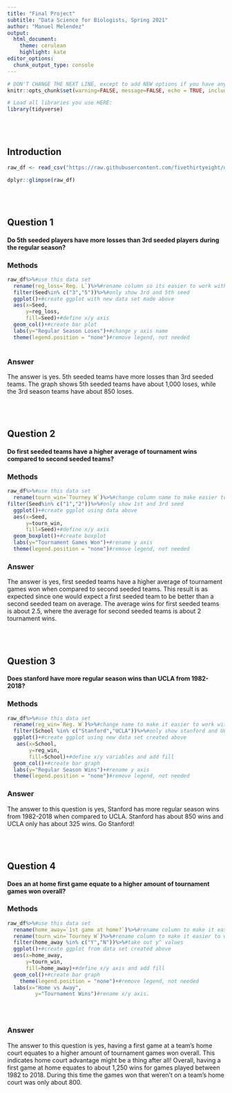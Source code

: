 ```yaml
---
title: "Final Project"
subtitle: "Data Science for Biologists, Spring 2021"
author: "Manuel Melendez"
output:
  html_document:
    theme: cerulean
    highlight: kate
editor_options: 
  chunk_output_type: console
---
```


```r
# DON'T CHANGE THE NEXT LINE, except to add NEW options if you have any.
knitr::opts_chunk$set(warning=FALSE, message=FALSE, echo = TRUE, include = TRUE,fig.width=6,fig.height=4)

# Load all libraries you use HERE:
library(tidyverse)
```

<br><br>

## Introduction

```r
raw_df <- read_csv("https://raw.githubusercontent.com/fivethirtyeight/data/master/ncaa-womens-basketball-tournament/ncaa-womens-basketball-tournament-history.csv")

dplyr::glimpse(raw_df)

```

<br><br>

## Question 1

#### Do 5th seeded players have more losses than 3rd seeded players during the regular season? 

### Methods
```r
raw_df%>%#use this data set
  rename(reg_loss=`Reg. L`)%>%#rename column so its easier to work with
  filter(Seed%in% c("3","5"))%>%#only show 3rd and 5th seed
  ggplot()+#create ggplot with new data set made above
  aes(x=Seed,
      y=reg_loss,
      fill=Seed)+#define x/y axis
  geom_col()+#create bar plot
  labs(y="Regular Season Loses")+#change y axis name
  theme(legend.position = "none")#remove legend, not needed
  
```

### Answer

The answer is yes. 5th seeded teams have more losses than 3rd seeded teams. The graph shows 5th seeded teams have about 1,000 loses, while the 3rd season teams have about 850 loses. 


<br><br>

## Question 2

#### Do first seeded teams have a higher average of tournament wins compared to second seeded teams? 

### Methods
```r
raw_df%>%#use this data set
  rename(tourn_win=`Tourney W`)%>%#change column name to make easier to work with
filter(Seed%in% c("1","2"))%>%#only show 1st and 3rd seed
  ggplot()+#create ggplot using data above
  aes(x=Seed,
      y=tourn_win,
      fill=Seed)+#define x/y axis
  geom_boxplot()+#create boxplot
  labs(y="Tournament Games Won")+#rename y axis
  theme(legend.position = "none")#remove legend, not needed


```

### Answer

The answer is yes, first seeded teams have a higher average of tournament games won when compared to second seeded teams. This result is as expected since one would expect a first seeded team to be better than a second seeded team on average. The average wins for first seeded teams is about 2.5, where the average for second seeded teams is about 2 tournament wins.

<br><br>

## Question 3

#### Does stanford have more regular season wins than UCLA from 1982-2018? 

### Methods
```r
raw_df%>%#use this data set
  rename(reg_win=`Reg. W`)%>%#change name to make it easier to work with
  filter(School %in% c("Stanford","UCLA"))%>%#only show stanford and UCLA colleges
  ggplot()+#create ggplot using new data set created above
   aes(x=School,
       y=reg_win,
       fill=School)+#define x/y variables and add fill
  geom_col()+#create bar graph
  labs(y="Regular Season Wins")+#rename y axis
  theme(legend.position = "none")#remove legend, not needed
```

### Answer

The answer to this question is yes, Stanford has more regular season wins from 1982-2018 when compared to UCLA. Stanford has about 850 wins and UCLA only has about 325 wins. Go Stanford! 


<br><br>

## Question 4

#### Does an at home first game equate to a higher amount of tournament games won overall? 

### Methods
```r
raw_df%>%#use this data set
  rename(home_away=`1st game at home?`)%>%#rename column to make it easier to work with
  rename(tourn_win=`Tourney W`)%>%#rename column to make it easier to work with
  filter(home_away %in% c("Y","N"))%>%#take out y^ values
  ggplot()+#create ggplot from data set created above
  aes(x=home_away,
      y=tourn_win,
      fill=home_away)+#define x/y axis and add fill
  geom_col()+#create bar graph
    theme(legend.position = "none")+#remove legend, not needed
  labs(x="Home vs Away", 
         y="Tournament Wins")#rename x/y axis.


  

```

### Answer

The answer to this question is yes, having a first game at a team's home court equates to a higher amount of tournament games won overall. This indicates home court advantage might be a thing after all! Overall, having a first game at home equates to about 1,250 wins for games played between 1982 to 2018. During this time the games won that weren't on a team's home court was only about 800.

